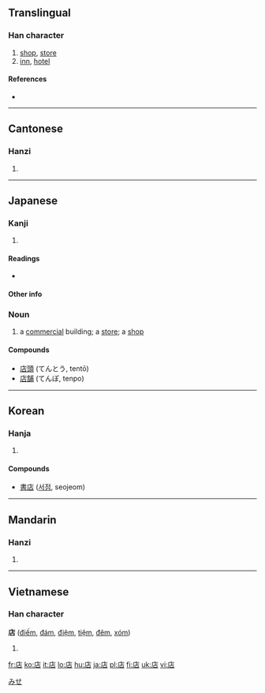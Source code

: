 {{also|坫}}
==Translingual==
{{stroke order}}

===Han character===
{{Han char|rn=53|rad=广|as=05|sn=8|four=0026<sub>1</sub>|canj=戈卜口 (IYR)|ids=⿸[[广]][[占]]}}

# [[shop]], [[store]]
# [[inn]], [[hotel]]

====References====
* {{Han ref|kx=0344.110|dkj=09267|dj=0654.010|hdz=20876.060|uh=5E97|ud=24215|bh=A9B1|bd=43441}}

----

==Cantonese==

===Hanzi===
{{yue-hanzi|jyut=|y=dim3}}

# {{defn|Cantonese|sort=广05}}

----

==Japanese==

===Kanji===
{{ja-kanji|grade=2|rs=广05}}

# {{defn|Japanese}}

====Readings====
* {{ja-readings|on=[[てん]] (ten)|kun=[[みせ]] (mise), [[たな]] (tana)}}

====Other info====
{{rfc-header|Other info|lang=ja}}

===Noun===
{{ja-noun|k|hira=みせ|rom=mise}}

# a [[commercial]] building; a [[store]]; a [[shop]]

====Compounds====
* [[店頭]] (てんとう, tentō)
* [[店舗]] (てんぽ, tenpo)

[[Category:1000 Japanese basic words|みせ]]

----

==Korean==

===Hanja===
{{ko-hanja|hangeul=점|rv=jeom|mr=chŏm}}

# {{defn|Korean|sort=广05}}

====Compounds====
* [[書店]] ([[서점]], seojeom)

----

==Mandarin==

===Hanzi===
{{cmn-hanzi|pin=[[diàn]] ([[dian4]])|wg=tien<sup>4</sup>}}

# {{defn|Mandarin|sort=广05}}

----

==Vietnamese==

===Han character===
'''店''' ([[điếm]], [[đám]], [[điệm]], [[tiệm]], [[đêm]], [[xóm]])

# {{defn|Vietnamese}}

[[fr:店]]
[[ko:店]]
[[it:店]]
[[lo:店]]
[[hu:店]]
[[ja:店]]
[[pl:店]]
[[fi:店]]
[[uk:店]]
[[vi:店]]